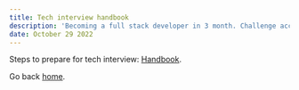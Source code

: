 ```yaml
---
title: Tech interview handbook
description: 'Becoming a full stack developer in 3 month. Challenge accepted!'
date: October 29 2022
---
```


Steps to prepare for tech interview:
[Handbook](https://github.com/yangshun/tech-interview-handbook).

Go back [home](/).
